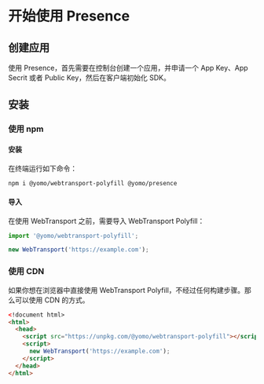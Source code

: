 # 开始使用 Presence

## 创建应用

使用 Presence，首先需要在控制台创建一个应用，并申请一个 App Key、App Secrit 或者 Public Key，然后在客户端初始化 SDK。

## 安装

### 使用 npm

#### 安装

在终端运行如下命令：

```bash
npm i @yomo/webtransport-polyfill @yomo/presence
```

#### 导入

在使用 WebTransport 之前，需要导入 WebTransport Polyfill：

```js
import '@yomo/webtransport-polyfill';

new WebTransport('https://example.com');
```

<H3>使用 CDN</H3>

如果你想在浏览器中直接使用 WebTransport Polyfill，不经过任何构建步骤。那么可以使用 CDN 的方式。

```html
<!document html>
<html>
  <head>
    <script src="https://unpkg.com/@yomo/webtransport-polyfill"></script>
    <script>
      new WebTransport('https://example.com');
    </script>
  </head>
</html>
```
